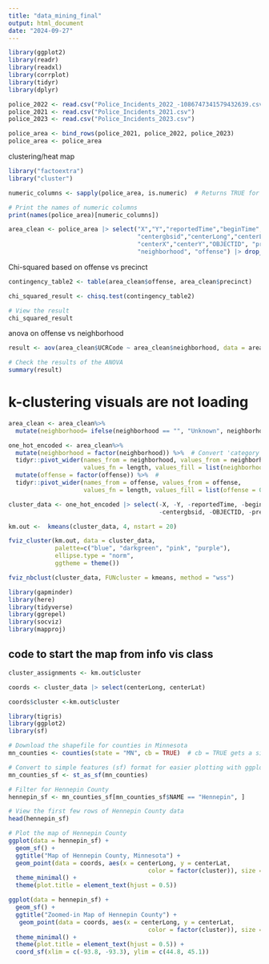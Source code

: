 ```yaml
---
title: "data_mining_final"
output: html_document
date: "2024-09-27"
---
```


```r
library(ggplot2)
library(readr)
library(readxl)
library(corrplot)
library(tidyr)
library(dplyr)
```



```r
police_2022 <- read.csv("Police_Incidents_2022_-1086747341579432639.csv")
police_2021 <- read.csv("Police_Incidents_2021.csv")
police_2023 <- read.csv("Police_Incidents_2023.csv")
```

```r
police_area <- bind_rows(police_2021, police_2022, police_2023)
police_area <- police_area
```


clustering/heat map
```r
library("factoextra")
library("cluster")

```

```r

numeric_columns <- sapply(police_area, is.numeric)  # Returns TRUE for numeric columns

# Print the names of numeric columns
print(names(police_area)[numeric_columns])

area_clean <- police_area |> select("X","Y","reportedTime","beginTime","UCRCode",
                                    "centergbsid","centerLong","centerLat",
                                    "centerX","centerY","OBJECTID", "precinct",
                                    "neighborhood", "offense") |> drop_na()

```

Chi-squared based on offense vs precinct
```r
contingency_table2 <- table(area_clean$offense, area_clean$precinct)

```

```r
chi_squared_result <- chisq.test(contingency_table2)

# View the result
chi_squared_result
```
anova on offense vs neighborhood
```r
result <- aov(area_clean$UCRCode ~ area_clean$neighborhood, data = area_clean)

# Check the results of the ANOVA
summary(result)
```
# k-clustering visuals are not loading 

```r
area_clean <- area_clean%>%
  mutate(neighborhood= ifelse(neighborhood == "", "Unknown", neighborhood))

one_hot_encoded <- area_clean%>%
  mutate(neighborhood = factor(neighborhood)) %>%  # Convert 'category' to a factor
  tidyr::pivot_wider(names_from = neighborhood, values_from = neighborhood, 
                     values_fn = length, values_fill = list(neighborhood = 0)) %>%
  mutate(offense = factor(offense)) %>%  #
  tidyr::pivot_wider(names_from = offense, values_from = offense, 
                     values_fn = length, values_fill = list(offense = 0))

```




```r
cluster_data <- one_hot_encoded |> select(-X, -Y, -reportedTime, -beginTime,
                                          -centergbsid, -OBJECTID, -precinct)
```

```r
km.out <-  kmeans(cluster_data, 4, nstart = 20)
```

```r
fviz_cluster(km.out, data = cluster_data,
             palette=c("blue", "darkgreen", "pink", "purple"),
             ellipse.type = "norm",
             ggtheme = theme())
```

```r
fviz_nbclust(cluster_data, FUNcluster = kmeans, method = "wss")
```




```r
library(gapminder)
library(here)
library(tidyverse)
library(ggrepel)
library(socviz)
library(mapproj)
```

## code to start the map from info vis class

```r
cluster_assignments <- km.out$cluster

coords <- cluster_data |> select(centerLong, centerLat)

coords$cluster <-km.out$cluster
```




```r
library(tigris)
library(ggplot2)
library(sf)
```

```r
# Download the shapefile for counties in Minnesota
mn_counties <- counties(state = "MN", cb = TRUE)  # cb = TRUE gets a simplified version of the shapefile

# Convert to simple features (sf) format for easier plotting with ggplot2
mn_counties_sf <- st_as_sf(mn_counties)

# Filter for Hennepin County
hennepin_sf <- mn_counties_sf[mn_counties_sf$NAME == "Hennepin", ]

# View the first few rows of Hennepin County data
head(hennepin_sf)
```

```r
# Plot the map of Hennepin County
ggplot(data = hennepin_sf) +
  geom_sf() +
  ggtitle("Map of Hennepin County, Minnesota") +
  geom_point(data = coords, aes(x = centerLong, y = centerLat, 
                                       color = factor(cluster)), size = 3) +
  theme_minimal() +
  theme(plot.title = element_text(hjust = 0.5))

```


```r
ggplot(data = hennepin_sf) +
  geom_sf() +
  ggtitle("Zoomed-in Map of Hennepin County") +
   geom_point(data = coords, aes(x = centerLong, y = centerLat, 
                                       color = factor(cluster)), size = 3) +
  theme_minimal() +
  theme(plot.title = element_text(hjust = 0.5)) +
  coord_sf(xlim = c(-93.8, -93.3), ylim = c(44.8, 45.1))
```



























